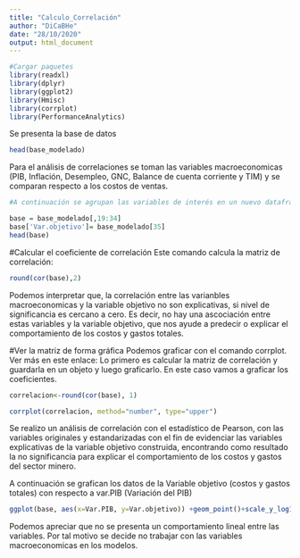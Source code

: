 ```yaml
---
title: "Calculo_Correlación"
author: "DiCaBHe"
date: "28/10/2020"
output: html_document
---
```



```r
#Cargar paquetes
library(readxl)
library(dplyr)
library(ggplot2)
library(Hmisc)
library(corrplot)
library(PerformanceAnalytics)
```

Se presenta la base de datos

```r
head(base_modelado)
```
Para el análisis de correlaciones se toman las variables macroeconomicas (PIB, Inflación, Desempleo, GNC, Balance de cuenta corriente y TIM) y se comparan respecto a los costos de ventas.

```r
#A continuación se agrupan las variables de interés en un nuevo dataframe

base = base_modelado[,19:34]
base['Var.objetivo']= base_modelado[35]
head(base)
```

#Calcular el coeficiente de correlación
Este comando calcula la matriz de correlación:
```r
round(cor(base),2)  
```

Podemos interpretar que, la correlación entre las varianbles macroeconomicas y la variable objetivo no son explicativas, si nivel de significancia es cercano a cero. Es decir, no hay una ascociación entre estas variables y la variable objetivo, que nos ayude a predecir o explicar el comportamiento de los costos y gastos totales.


#Ver la matriz de forma gráfica
Podemos graficar con el comando corrplot. Ver más en este enlace:
Lo primero es calcular la matriz de correlación y guardarla en un objeto y luego graficarlo. En este caso vamos a graficar los coeficientes.

```r
correlacion<-round(cor(base), 1)

corrplot(correlacion, method="number", type="upper")
```
Se realizo un análisis de correlación con el estadístico de Pearson, con las variables originales y estandarizadas con el fin de evidenciar las variables explicativas de la variable objetivo construida, encontrando como resultado
la no significancia para explicar el comportamiento de los costos y gastos del sector minero.

A continuación se grafican los datos de la Variable objetivo (costos y gastos totales) con respecto a var.PIB (Variación del PIB)

```r
ggplot(base, aes(x=Var.PIB, y=Var.objetivo)) +geom_point()+scale_y_log10()

```
Podemos apreciar que no se presenta un comportamiento lineal entre las variables. Por tal motivo se decide no trabajar con las variables macroeconomicas en los modelos.


















